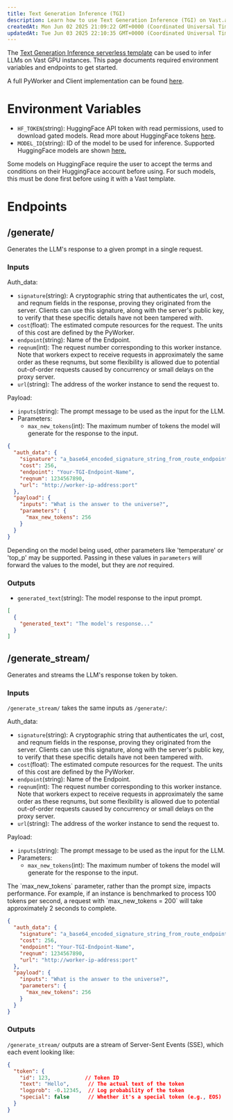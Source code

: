 ```yaml
---
title: Text Generation Inference (TGI)
description: Learn how to use Text Generation Inference (TGI) on Vast.ai to generate text using LLMs. Understand the required environment variables and endpoints to get started.
createdAt: Mon Jun 02 2025 21:09:22 GMT+0000 (Coordinated Universal Time)
updatedAt: Tue Jun 03 2025 22:10:35 GMT+0000 (Coordinated Universal Time)
---
```


The [Text Generation Inference serverless template](https://cloud.vast.ai?ref_id=140778&template_id=e97e6c337efd5562ad419cdb392981a4) can be used to infer LLMs on Vast GPU instances. This page documents required environment variables and endpoints to get started.

A full PyWorker and Client implementation can be found [here](https://github.com/vast-ai/pyworker/tree/main).

# Environment Variables

- `HF_TOKEN`(string): HuggingFace API token with read permissions, used to download gated models. Read more about HuggingFace tokens [here](https://huggingface.co/docs/hub/en/security-tokens).
- `MODEL_ID`(string): ID of the model to be used for inference. Supported HuggingFace models are shown [here.](https://huggingface.co/docs/text-generation-inference/en/supported_models)

<Warning>
  Some models on HuggingFace require the user to accept the terms and conditions on their HuggingFace account before using. For such models, this must be done first before using it with a Vast template.
</Warning>



# Endpoints

## /generate/&#x20;

Generates the LLM's response to a given prompt in a single request.

### Inputs

Auth\_data:

- `signature`(string): A cryptographic string that authenticates the url, cost, and reqnum fields in the response, proving they originated from the server. Clients can use this signature, along with the server's public key, to verify that these specific details have not been tampered with.
- `cost`(float): The estimated compute resources for the request. The units of this cost are defined by the PyWorker.&#x20;
- `endpoint`(string): Name of the Endpoint.
- `reqnum`(int): The request number corresponding to this worker instance. Note that workers expect to receive requests in approximately the same order as these reqnums, but some flexibility is allowed due to potential out-of-order requests caused by concurrency or small delays on the proxy server.
- `url`(string): The address of the worker instance to send the request to.

Payload:

- `inputs`(string): The prompt message to be used as the input for the LLM.
- Parameters:
  - `max_new_tokens`(int): The maximum number of tokens the model will generate for the response to the input.

```json JSON icon="js"
{
  "auth_data": {
    "signature": "a_base64_encoded_signature_string_from_route_endpoint",
    "cost": 256,
    "endpoint": "Your-TGI-Endpoint-Name",
    "reqnum": 1234567890,
    "url": "http://worker-ip-address:port"
  },
  "payload": {
    "inputs": "What is the answer to the universe?",
    "parameters": {
      "max_new_tokens": 256
    }
  }
}
```

Depending on the model being used, other parameters like 'temperature' or 'top\_p' may be supported. Passing in these values in `parameters` will forward the values to the model, but they are *not* required.

### Outputs

- `generated_text`(string): The model response to the input prompt.

```json JSON icon="js"
[
  {
    "generated_text": "The model's response..."
  }
]
```



## **/generate\_stream**/&#x20;

Generates and streams the LLM's response token by token.

### Inputs

`/generate_stream/` takes the same inputs as `/generate/`:

Auth\_data:

- `signature`(string): A cryptographic string that authenticates the url, cost, and reqnum fields in the response, proving they originated from the server. Clients can use this signature, along with the server's public key, to verify that these specific details have not been tampered with.
- `cost`(float): The estimated compute resources for the request. The units of this cost are defined by the PyWorker.&#x20;
- `endpoint`(string): Name of the Endpoint.
- `reqnum`(int): The request number corresponding to this worker instance. Note that workers expect to receive requests in approximately the same order as these reqnums, but some flexibility is allowed due to potential out-of-order requests caused by concurrency or small delays on the proxy server.
- `url`(string): The address of the worker instance to send the request to.

Payload:

- `inputs`(string): The prompt message to be used as the input for the LLM.
- Parameters:
  - `max_new_tokens`(int): The maximum number of tokens the model will generate for the response to the input.

<Note>
  The `max_new_tokens` parameter, rather than the prompt size, impacts performance. For example, if an instance is benchmarked to process 100 tokens per second, a request with `max_new_tokens = 200` will take approximately 2 seconds to complete.
</Note>



```json JSON icon="js"
{
  "auth_data": {
    "signature": "a_base64_encoded_signature_string_from_route_endpoint",
    "cost": 256,
    "endpoint": "Your-TGI-Endpoint-Name",
    "reqnum": 1234567890,
    "url": "http://worker-ip-address:port"
  },
  "payload": {
    "inputs": "What is the answer to the universe?",
    "parameters": {
      "max_new_tokens": 256
    }
  }
}
```

### Outputs

`/generate_stream/` outputs are a stream of Server-Sent Events (SSE), which each event looking like:

```json JSON icon="js"
{
  "token": {
    "id": 123,           // Token ID
    "text": "Hello",      // The actual text of the token
    "logprob": -0.12345,  // Log probability of the token
    "special": false      // Whether it's a special token (e.g., EOS)
  }
}
```

